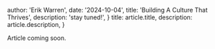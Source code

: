 
  author: 'Erik Warren',
  date: '2024-10-04',
  title: 'Building A Culture That Thrives',
  description:
    'stay tuned!',
}
  title: article.title,
  description: article.description,
}


Article coming soon.


